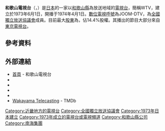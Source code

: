 {{Infobox company 
| name = 株式會社和歌山電視
| name_en = Wakayama Telecasting Corp.
| logo = Wtv logo.svg
| logo_size =
| logo_caption = 
| image = TV Wakayama.JPG
| image_size = 
| image_caption = 和歌山電視台總部
| type = [[股份公司|股份公司]]
| trading_name = WTV
| native_name = 株式会社テレビ和歌山
| native_name_lang = ja
| traded_as = 
| local_code_name = JP
| local_code = 	2170001002191
| abbreviated_name = 
| foundation   = 1973年6月1日
| location     = {{JPN}} 〒640-8533<br />[[和歌山縣|和歌山縣]][[和歌山市|和歌山市]]榮谷151番地<ref name="gaiyo">{{cite web|url=https://www.tv-wakayama.co.jp/corp/index.php|script-title=ja:会社概要|accessdate=2020-08-22|publisher={{lang|ja|テレビ和歌山}}|language=ja|deadurl=no|archive-date=2020-06-11|archive-url=https://web.archive.org/web/20200611033655/https://www.tv-wakayama.co.jp/corp/index.php}}</ref>
| zip_code     = 
| telephone_no = +81 73-455-5711
| founder = 
| key_people   = 代表取締役[[總經理|社長]]：柏原康文
| industry = 基於放送法的廣播電視業
| products = 
| assets = 27億1,259萬1,000日圓（2021年3月底止）<ref name="kessan">{{cite web|url=https://catr.jp/settlements/6a33c/211600|script-title=ja:株式会社テレビ和歌山 第48期決算公告|accessdate=2021-11-09|publisher={{lang|ja|官報決算データベース}}|language=ja|deadurl=no|archive-date=2021-11-09|archive-url=https://web.archive.org/web/20211109134535/https://catr.jp/settlements/6a33c/211600}}</ref>
| equity = 20億1,630萬3,000日圓（2021年3月底止）<ref name="kessan"></ref>
| capital  = 16億[[日圓|日圓]]<ref name="gaiyo"></ref>
| revenue  = 17億3,153萬4,000日圓（2021年3月底止）<ref name="kessan"></ref>
| operating_income   = 92萬1,000日圓（2021年3月底止）<ref name="kessan"></ref>
| net_income         = -102萬5,000日圓（2021年3月底止）<ref name="kessan"></ref>
| market_value       =
| num_employees      = 87人<ref name="gaiyo"></ref>
| P/E ratio          =
| earnings per share =
| Net asset value    =
| accounting_period  = 每年3月31日
| major_shareholder = [[和歌山縣廳|和歌山縣廳]]（14.4%）<ref>{{cite web|url=https://www.tele.soumu.go.jp/j/sys/media/index/chizyou.htm|script-title=ja:地上系放送事業者|accessdate=2020-08-19|publisher={{lang|ja|総務省}}|language=ja|deadurl=no|archive-date=2020-04-21|archive-url=https://web.archive.org/web/20200421232126/https://www.tele.soumu.go.jp/j/sys/media/index/chizyou.htm}}</ref>
| homepage = {{url|https://www.tv-wakayama.co.jp/}}
| footnotes = 
| width = 325px
}}
{{頻道資訊
| 頻道名稱 = 和歌山電視台<br/>{{lang|ja|テレビ和歌山}}<br/>JOOM-DTV
| 頻道圖片檔案 =  <!--上方已有，此略-->
| 頻道圖片尺寸 = 
| 頻道圖片名稱 = 
| 所屬國家 = {{JPN}}
| 總部所在 = {{JPN}} 〒640-8533<br />[[和歌山縣|和歌山縣]][[和歌山市|和歌山市]]榮谷151番地
| 播放地區 = [[和歌山縣|和歌山縣]]
| 開播日期 = 1974年4月1日
| 停播日期 = 
| 頻道類別 = 數位電視
| 視頻格式 = '''數位電視'''<br/>識別訊號：JOOM-DTV
| 收視率 = 
| 收視率調查時間 = 
| 收視率資料來源 = 
| 頻道口號 = 
| 擁有者 = 株式會社和歌山電視
| 持股者 = 
| 前頻道名稱 = 
| 被取代名稱 = 
| 集團其他頻道 = 
| 重播服務頻道 = 
| 頻道官方網站 = https://www.tv-wakayama.co.jp/
| 備註 =
| 無線電視供應商01 = 觀眾自行接收（數位電視）
| 無線電視頻道數01 = 20頻道（和歌山）<br/>遙控器代表數字：5
|}}
'''和歌山電視台'''（{{jpn|j=株式会社テレビ和歌山|hg=テレビわかやま|rm=Terebi Wakayama|f=y}}，{{lang-en|Wakayama Telecasting Corp.}}）是[[日本|日本]]的一家以[[和歌山縣|和歌山縣]]為放送地域的[[電視台|電視台]]，簡稱WTV，建立於1973年6月1日，開播于1974年4月1日。[[數位電視|數位電視]][[呼號|呼號]]為JOOM-DTV，為[[全國獨立放送協議會|全國獨立放送協議會]]成員。目前最大[[股東|股東]]為{{link-ja|和歌山縣廳|和歌山県庁}}，佔14.4%股權。其播出的節目大部分來自[[東京電視台|東京電視台]]。
==參考資料==
{{reflist}}
== 外部連結 ==
{{Commonscat|TV Wakayama}}
* [https://www.tv-wakayama.co.jp/ 首頁] {{Wayback|url=https://www.tv-wakayama.co.jp/ |date=20220407010102 }} - 和歌山電視台{{ja icon}}
* {{Twitter|telewaka|和歌山電視台官方}}
* {{YouTube|user=telewaka5ch|和歌山電視台【官方】}}
* {{Facebook|telewaka|和歌山電視台}}
* {{Instagram|wtv_56|和歌山電視台}}
* [https://www.themoviedb.org/network/3981-wakayama-telecasting?language=ja-JP Wakayama Telecasting] {{Wayback|url=https://www.themoviedb.org/network/3981-wakayama-telecasting?language=ja-JP |date=20220123015009 }} - TMDb
{{日本南海集團}}
{{全國獨立放送協議會}}
{{民間放送教育協會}}
{{tv-kansai}}
{{DEFAULTSORT:Wakayama}}
[[Category:近畿地方的電視台|Category:近畿地方的電視台]]
[[Category:全國獨立放送協議會|Category:全國獨立放送協議會]]
[[Category:1973年日本建立|Category:1973年日本建立]]
[[Category:1973年成立的電視台或電視頻道|Category:1973年成立的電視台或電視頻道]]
[[Category:和歌山縣公司|Category:和歌山縣公司]]
[[Category:南海集團|Category:南海集團]]